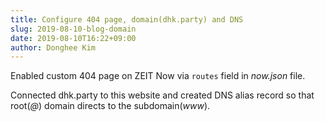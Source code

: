 ```yaml
---
title: Configure 404 page, domain(dhk.party) and DNS
slug: 2019-08-10-blog-domain
date: 2019-08-10T16:22+09:00
author: Donghee Kim
---
```


Enabled custom 404 page on ZEIT Now via `routes` field in _now.json_ file.

Connected dhk.party to this website and created DNS alias record so that
root(_@_) domain directs to the subdomain(_www_).